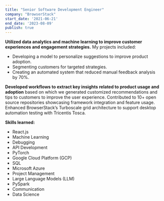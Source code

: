 ```yaml
---
title: "Senior Software Development Engineer"
company: "BrowserStack"
start_date: '2021-06-21'
end_date: '2023-08-09'
publish: true
---
```


**Utilized data analytics and machine learning to improve customer experiences and engagement strategies.** My projects included:
- Developing a model to personalize suggestions to improve product adoption.
- Segmenting customers for targeted strategies.
- Creating an automated system that reduced manual feedback analysis by 70%.

**Developed workflows to extract key insights related to product usage and adoption** based on which we generated customized recommendations and tips to customers to improve the user experience. Contributed to 10+ open source repositories showcasing framework integration and feature usage. Enhanced BrowserStack’s Turboscale grid architecture to support desktop automation testing with Tricentis Tosca.

**Skills learned:**
- React.js
- Machine Learning
- Debugging
- API Development
- PyTorch
- Google Cloud Platform (GCP)
- SQL
- Microsoft Azure
- Project Management
- Large Language Models (LLM)
- PySpark
- Communication
- Data Science

